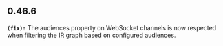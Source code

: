 ## 0.46.6
**`(fix):`** The audiences property on WebSocket channels is now respected when filtering
the IR graph based on configured audiences.


